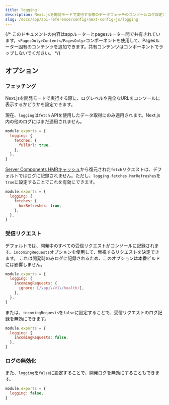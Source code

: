 ```yaml
---
title: logging
description: Next.jsを開発モードで実行する際のデータフェッチのコンソールログ設定方法。
slug: /docs/app/api-reference/config/next-config-js/logging
---
```


{/* このドキュメントの内容はappルーターとpagesルーター間で共有されています。`<PagesOnly>Content</PagesOnly>`コンポーネントを使用して、Pagesルーター固有のコンテンツを追加できます。共有コンテンツはコンポーネントでラップしないでください。 */}

## オプション

### フェッチング

Next.jsを開発モードで実行する際に、ログレベルや完全なURLをコンソールに表示するかどうかを設定できます。

現在、`logging`は`fetch` APIを使用したデータ取得にのみ適用されます。Next.js内の他のログにはまだ適用されません。

```js filename="next.config.js"
module.exports = {
  logging: {
    fetches: {
      fullUrl: true,
    },
  },
}
```

[Server Components HMRキャッシュ](/docs/app/api-reference/config/next-config-js/serverComponentsHmrCache)から復元された`fetch`リクエストは、デフォルトではログに記録されません。ただし、`logging.fetches.hmrRefreshes`を`true`に設定することでこれを有効にできます。

```js filename="next.config.js"
module.exports = {
  logging: {
    fetches: {
      hmrRefreshes: true,
    },
  },
}
```

### 受信リクエスト

デフォルトでは、開発中のすべての受信リクエストがコンソールに記録されます。`incomingRequests`オプションを使用して、無視するリクエストを決定できます。
これは開発時のみログに記録されるため、このオプションは本番ビルドには影響しません。

```js filename="next.config.js"
module.exports = {
  logging: {
    incomingRequests: {
      ignore: [/\api\/v1\/health/],
    },
  },
}
```

または、`incomingRequests`を`false`に設定することで、受信リクエストのログ記録を無効にできます。

```js filename="next.config.js"
module.exports = {
  logging: {
    incomingRequests: false,
  },
}
```

### ログの無効化

また、`logging`を`false`に設定することで、開発ログを無効にすることもできます。

```js filename="next.config.js"
module.exports = {
  logging: false,
}
```
